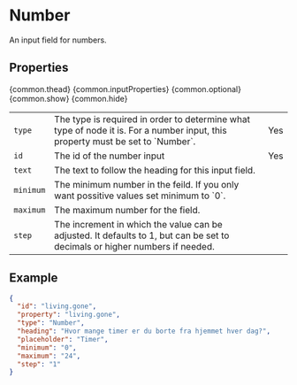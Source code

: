 
<Meta title="Building blocks/Number" />

# Number

An input field for numbers.

## Properties

<Table>
  {common.thead}
  <tbody>
    <tr>
      <td>
        <code>type</code>
      </td>
      <td>
        The type is required in order to determine what type of node it is. For
        a number input, this property must be set to `Number`.
      </td>
      <td>Yes</td>
    </tr>
    <tr>
      <td>
        <code>id</code>
      </td>
      <td>The id of the number input</td>
      <td>Yes</td>
    </tr>
    {common.inputProperties}
    <tr>
      <td>
        <code>text</code>
      </td>
      <td>The text to follow the heading for this input field.</td>
      <td></td>
    </tr>
    <tr>
      <td>
        <code>minimum</code>
      </td>
      <td>
        The minimum number in the feild. If you only want possitive values set
        minimum to `0`.
      </td>
      <td></td>
    </tr>
    <tr>
      <td>
        <code>maximum</code>
      </td>
      <td>The maximum number for the field.</td>
      <td />
    </tr>
    <tr>
      <td>
        <code>step</code>
      </td>
      <td>
        The increment in which the value can be adjusted. It defaults to 1, but
        can be set to decimals or higher numbers if needed.
      </td>
      <td></td>
    </tr>
    {common.optional}
    {common.show}
    {common.hide}
  </tbody>
</Table>

## Example

```json
{
  "id": "living.gone",
  "property": "living.gone",
  "type": "Number",
  "heading": "Hvor mange timer er du borte fra hjemmet hver dag?",
  "placeholder": "Timer",
  "minimum": "0",
  "maximum": "24",
  "step": "1"
}
```
